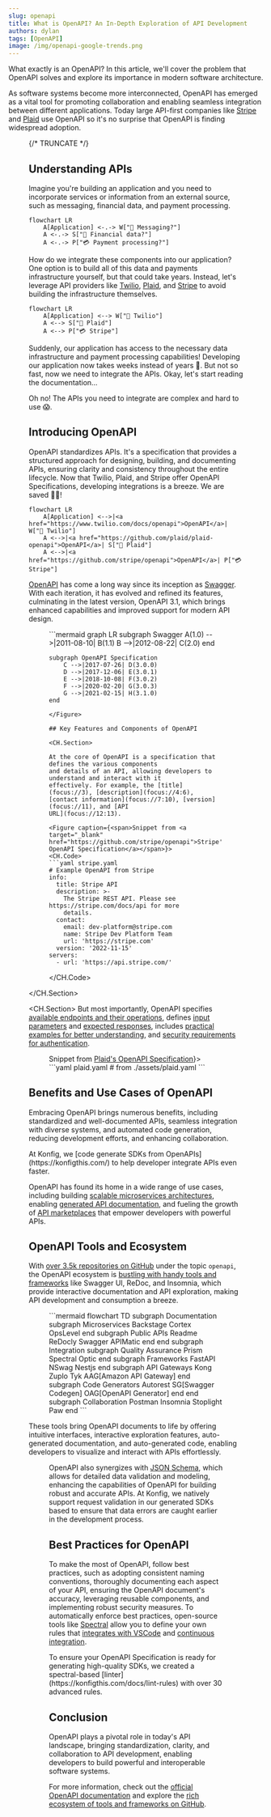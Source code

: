 ```yaml
---
slug: openapi
title: What is OpenAPI? An In-Depth Exploration of API Development
authors: dylan
tags: [OpenAPI]
image: /img/openapi-google-trends.png
---
```



What exactly is an OpenAPI? In this article, we'll cover the problem that
OpenAPI solves and explore its importance in modern software architecture.

As software systems become more interconnected, OpenAPI has emerged as a vital
tool for promoting collaboration and enabling seamless integration between
different applications. Today large API-first companies like
[Stripe](https://github.com/stripe/openapi) and
[Plaid](https://github.com/plaid/plaid-openapi) use OpenAPI so it's no surprise
that OpenAPI is finding widespread adoption.

<Figure src="/img/openapi-google-trends.png" caption={"Google trend on \"openapi\" from 1/1/2017 to 7/10/2023"}/>

{/* TRUNCATE */}

## Understanding APIs

Imagine you're building an application and you need to incorporate services or
information from an external source, such as messaging, financial data, and
payment processing.

```mermaid
flowchart LR
    A[Application] <-.-> W["📱 Messaging?"]
    A <-.-> S["🏦 Financial data?"]
    A <-.-> P["💳 Payment processing?"]
```

How do we integrate these components into our application?  One option is to
build all of this data and payments infrastructure yourself, but that could take
years. Instead, let's leverage API providers like
[Twilio](https://www.twilio.com/en-us), [Plaid](https://plaid.com/), and
[Stripe](https://stripe.com/) to avoid building the infrastructure themselves.

```mermaid
flowchart LR
    A[Application] <--> W["📱 Twilio"]
    A <--> S["🏦 Plaid"]
    A <--> P["💳 Stripe"]
```

Suddenly, our application has access to the necessary data infrastructure and
payment processing capabilities! Developing our application now takes weeks
instead of years 🎉. But not so fast, now we need to integrate the APIs. Okay,
let's start reading the documentation...

Oh no! The APIs you need to integrate are complex and hard to use 😱.

## Introducing OpenAPI

OpenAPI standardizes APIs. It's a specification that provides a structured
approach for designing, building, and documenting APIs, ensuring clarity and
consistency throughout the entire lifecycle. Now that Twilio, Plaid, and Stripe
offer OpenAPI Specifications, developing integrations is a breeze. We are saved 😮‍💨!

```mermaid
flowchart LR
    A[Application] <-->|<a href="https://www.twilio.com/docs/openapi">OpenAPI</a>| W["📱 Twilio"]
    A <-->|<a href="https://github.com/plaid/plaid-openapi">OpenAPI</a>| S["🏦 Plaid"]
    A <-->|<a href="https://github.com/stripe/openapi">OpenAPI</a>| P["💳 Stripe"]
```

[OpenAPI](https://swagger.io/specification/) has come a long way since its
inception as [Swagger](https://swagger.io/specification/v2/). With each
iteration, it has evolved and refined its features, culminating in the latest
version, OpenAPI 3.1, which brings enhanced capabilities and improved support
for modern API design.

<Figure caption="History of versions for Swagger/OpenAPI">
```mermaid
graph LR
    subgraph Swagger
        A(1.0) -->|2011-08-10| B(1.1)
        B -->|2012-08-22| C(2.0)
    end

    subgraph OpenAPI Specification
        C -->|2017-07-26| D(3.0.0)
        D -->|2017-12-06| E(3.0.1)
        E -->|2018-10-08| F(3.0.2)
        F -->|2020-02-20| G(3.0.3)
        G -->|2021-02-15| H(3.1.0)
    end
```
</Figure>

## Key Features and Components of OpenAPI

<CH.Section>

At the core of OpenAPI is a specification that defines the various components
and details of an API, allowing developers to understand and interact with it
effectively. For example, the [title](focus://3), [description](focus://4:6),
[contact information](focus://7:10), [version](focus://11), and [API
URL](focus://12:13).

<Figure caption={<span>Snippet from <a target="_blank" href="https://github.com/stripe/openapi">Stripe's OpenAPI Specification</a></span>}>
<CH.Code>
```yaml stripe.yaml
# Example OpenAPI from Stripe
info:
  title: Stripe API
  description: >-
    The Stripe REST API. Please see https://stripe.com/docs/api for more
    details.
  contact:
    email: dev-platform@stripe.com
    name: Stripe Dev Platform Team
    url: 'https://stripe.com'
  version: '2022-11-15'
servers:
  - url: 'https://api.stripe.com/'
```
</CH.Code>
</Figure>

</CH.Section>

<CH.Section>
But most importantly, OpenAPI specifies [available endpoints and their
operations](focus://1:9), defines [input parameters](focus://10:44) and [expected responses](focus://45:64), includes [practical
examples for better understanding](focus://65:70), and [security requirements for authentication](focus://71:74).
<Figure caption={<span>Snippet from <a target="_blank" href="https://github.com/plaid/plaid-openapi">Plaid's OpenAPI Specification</a></span>}>
<CH.Code rows={25}>
```yaml plaid.yaml
# from ./assets/plaid.yaml
```
</CH.Code>
</Figure>
</CH.Section>

## Benefits and Use Cases of OpenAPI


Embracing OpenAPI brings numerous benefits, including standardized and
well-documented APIs, seamless integration with diverse systems, and automated
code generation, reducing development efforts, and enhancing collaboration.

<Admonition type="info" title="Checkout our code generation tool!">
At Konfig, we [code generate SDKs from OpenAPIs](https://konfigthis.com/) to
help developer integrate APIs even faster.
</Admonition>

OpenAPI has found its home in a wide range of use cases, including building
[scalable microservices
architectures](https://swagger.io/blog/consistent-kubernetes-microservices-with-openapi/),
enabling [generated API documentation](https://docs.readme.com/main/docs/openapi), and fueling the growth
of [API marketplaces](https://enterprise-docs.rapidapi.com/docs/adding-and-updating-openapi-documents) that empower developers with powerful APIs.

## OpenAPI Tools and Ecosystem

With [over 3.5k repositories on
GitHub](https://github.com/search?q=topic%3Aopenapi+&type=repositories) under
the topic `openapi`, the OpenAPI ecosystem is [bustling with handy tools and
frameworks](https://www.openapis.org/blog/2023/03/08/tools-that-support-openapi-specification)
like Swagger UI, ReDoc, and Insomnia, which provide interactive documentation
and API exploration, making API development and consumption a breeze.

<Figure caption="Landscape of popular tools for OpenAPI">
```mermaid
flowchart TD
    subgraph Documentation
        subgraph Microservices
            Backstage
            Cortex
            OpsLevel
        end
        subgraph Public APIs
            Readme
            ReDocly
            Swagger
            APIMatic
        end
    end
    subgraph Integration
        subgraph Quality Assurance
            Prism
            Spectral
            Optic
        end
        subgraph Frameworks
            FastAPI
            NSwag
            Nestjs
        end
        subgraph API Gateways
            Kong
            Zuplo
            Tyk
            AAG[Amazon API Gateway]
        end
        subgraph Code Generators
            Autorest
            SG[Swagger Codegen]
            OAG[OpenAPI Generator]
        end
    end
    subgraph Collaboration
        Postman
        Insomnia
        Stoplight
        Paw
    end
```
</Figure>

These tools bring OpenAPI documents to life by offering intuitive interfaces,
interactive exploration features, auto-generated documentation, and
auto-generated code, enabling developers to visualize and interact with APIs
effortlessly.

<Figure src="/img/swagger.png" caption="Screenshot of Swagger UI, a visual and interactive API documentation tool"/>

OpenAPI also synergizes with [JSON Schema](https://json-schema.org/), which allows
for detailed data validation and modeling, enhancing the capabilities of OpenAPI
for building robust and accurate APIs. At Konfig, we natively support request
validation in our generated SDKs based to ensure that data errors are caught
earlier in the development process.

## Best Practices for OpenAPI

To make the most of OpenAPI, follow best practices, such as adopting consistent
naming conventions, thoroughly documenting each aspect of your API, ensuring the
OpenAPI document's accuracy, leveraging reusable components, and implementing
robust security measures. To automatically enforce best practices, open-source
tools like [Spectral](https://github.com/stoplightio/spectral) allow you to
define your own rules that [integrates with
VSCode](https://marketplace.visualstudio.com/items?itemName=stoplight.spectral)
and [continuous
integration](https://docs.stoplight.io/docs/spectral/038632fdf0d1a-continuous-integration).

<Admonition type="info" title="Checkout our Linter">
To ensure your OpenAPI Specification is ready for generating high-quality SDKs,
we created a spectral-based [linter](https://konfigthis.com/docs/lint-rules)
with over 30 advanced rules.
</Admonition>

## Conclusion

OpenAPI plays a pivotal role in today's API landscape, bringing standardization,
clarity, and collaboration to API development, enabling developers to build
powerful and interoperable software systems.

For more information, check out the [official OpenAPI
documentation](https://swagger.io/specification/) and explore the [rich ecosystem of tools and frameworks on
GitHub](https://github.com/search?q=topic%3Aopenapi+&type=repositories).

